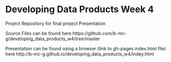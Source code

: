 # Developing Data Products Week 4
Project Repository for final project Presentation

Source Files can be found here
https://github.com/b-mc-g/developing_data_products_w4/tree/master

Presentation can be found using a browser  (link to gh-pages index.html file)  here
http://b-mc-g.github.io/developing_data_products_w4/indey.html